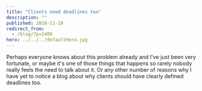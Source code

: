 ```yaml
---
title: "Clients need deadlines too"
description: ""
published: 2010-11-10
redirect_from:
  - /blog/?p=1489
hero: ../../../defaultHero.jpg
---
```


Perhaps everyone knows about this problem already and I've just been very fortunate, or maybe it's one of those things that happens so rarely nobody really feels the need to talk about it. Or any other number of reasons why I have yet to notice a blog about why clients should have clearly defined deadlines too.
